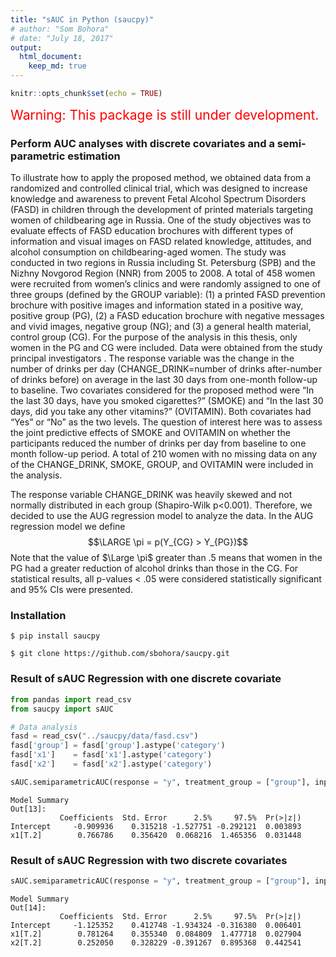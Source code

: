 ```yaml
---
title: "sAUC in Python (saucpy)"
# author: "Som Bohora"
# date: "July 18, 2017"
output:
  html_document:
    keep_md: true
---
```


```r
knitr::opts_chunk$set(echo = TRUE)
```

<span style="color:red; font-size:150%">Warning: This package is still under development.</span>

### Perform AUC analyses with discrete covariates and a semi-parametric estimation

To illustrate how to apply the proposed method, we obtained data from a randomized and controlled clinical trial, which was designed to increase knowledge and awareness to prevent Fetal Alcohol Spectrum Disorders (FASD) in children through the development of printed materials targeting women of childbearing age in Russia. One of the study objectives was to evaluate effects of FASD education brochures with different types of information and visual images on FASD related knowledge, attitudes, and alcohol consumption on childbearing-aged women. The study was conducted in two regions in Russia including St. Petersburg (SPB) and the Nizhny Novgorod Region (NNR) from 2005 to 2008. A total of 458 women were recruited from women's clinics and were randomly assigned to one of three groups (defined by the GROUP variable): (1) a printed FASD prevention brochure with positive images and information stated in a positive way, positive group (PG), (2) a FASD education brochure with negative messages and vivid images, negative group (NG); and (3) a general health material, control group (CG). For the purpose of the analysis in this thesis, only women in the PG and CG were included. Data were obtained from the study principal investigators . The response variable was the change in the number of drinks per day (CHANGE_DRINK=number of drinks after-number of drinks before) on average in the last 30 days from one-month follow-up to baseline. Two covariates considered for the proposed method were "In the last 30 days, have you smoked cigarettes?" (SMOKE) and  "In the last 30 days, did you take any other vitamins?" (OVITAMIN). Both covariates had "Yes" or "No" as the two levels. The question of interest here was to assess the joint predictive effects of SMOKE and OVITAMIN on whether the participants reduced the number of drinks per day from baseline to one month follow-up period. A total of 210 women with no missing data on any of the CHANGE_DRINK, SMOKE, GROUP, and OVITAMIN were included in the analysis.

The response variable CHANGE_DRINK was heavily skewed and not normally distributed in each group  (Shapiro-Wilk p<0.001). Therefore, we decided to use the AUG regression model to analyze the data.  In the AUG regression model we define
$$\LARGE \pi = p(Y_{CG} > Y_{PG})$$ Note that the value of $\Large \pi$ greater than .5 means that women in the PG had a greater reduction of alcohol drinks than those in the CG. For statistical results, all p-values < .05 were considered statistically significant and 95% CIs were presented.

### Installation
`$ pip install saucpy`

`$ git clone https://github.com/sbohora/saucpy.git`


### Result of sAUC Regression with one discrete covariate

```python
from pandas import read_csv
from saucpy import sAUC

# Data analysis
fasd = read_csv("../saucpy/data/fasd.csv")
fasd['group'] = fasd['group'].astype('category')
fasd['x1']    = fasd['x1'].astype('category')
fasd['x2']    = fasd['x2'].astype('category')

sAUC.semiparametricAUC(response = "y", treatment_group = ["group"], input_covariates = ["x1"], data = fasd)
```

```
Model Summary
Out[13]: 
           Coefficients  Std. Error      2.5%     97.5%  Pr(>|z|)
Intercept     -0.909936    0.315218 -1.527751 -0.292121  0.003893
x1[T.2]        0.766786    0.356420  0.068216  1.465356  0.031448
```

### Result of sAUC Regression with two discrete covariates

```python
sAUC.semiparametricAUC(response = "y", treatment_group = ["group"], input_covariates = ["x1","x2"], data = fasd)
```

```
Model Summary
Out[14]: 
           Coefficients  Std. Error      2.5%     97.5%  Pr(>|z|)
Intercept     -1.125352    0.412748 -1.934324 -0.316380  0.006401
x1[T.2]        0.781264    0.355340  0.084809  1.477718  0.027904
x2[T.2]        0.252050    0.328229 -0.391267  0.895368  0.442541
```

